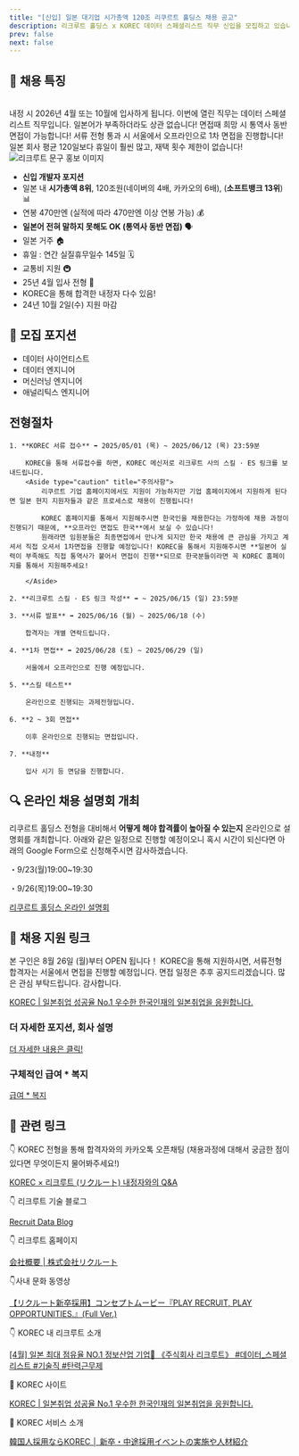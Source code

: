 ```yaml
---
title: "[신입] 일본 대기업 시가총액 120조 리쿠르트 홀딩스 채용 공고"
description: 리크루트 홀딩스 x KOREC 데이터 스페셜리스트 직무 신입을 모집하고 있습니다!
prev: false
next: false
---
```



## 📢 채용 특징

<br />

<CardGrid stagger>
  <Card title="26년 4월, 10월 입사, 데이터 직무" icon="document">
    내정 시 2026년 4월 또는 10월에 입사하게 됩니다. 이번에 열린 직무는 데이터
    스페셜리스트 직무입니다.
  </Card>
  <Card title="일본어 무관 전형" icon="translate">
    일본어가 부족하더라도 상관 없습니다! 면접때 희망 시 통역사 동반 면접이
    가능합니다!
  </Card>
  <Card title="서울 오프라인 1차 면접" icon="pen">
    서류 전형 통과 시 서울에서 오프라인으로 1차 면접을 진행합니다!
  </Card>
  <Card title="연간 휴일 145일, 자유 재택 근무" icon="star">
    일본 회사 평균 120일보다 휴일이 훨씬 많고, 재택 횟수 제한이 없습니다!
  </Card>
</CardGrid>

<Image src={kabegamiImage} alt="리크루트 문구 홍보 이미지" />

- **신입 개발자 포지션**
- 일본 내 **시가총액 8위**, 120조원(네이버의 4배, 카카오의 6배), (**소프트뱅크 13위**) 📊
- 연봉 470만엔 (실적에 따라 470만엔 이상 연봉 가능) 💰
- **일본어 전혀 말하지 못해도 OK (통역사 동반 면접)** 🗣️
- 일본 거주 🏠
- 휴일 : 연간 실질휴무일수 145일 🗓️
- 교통비 지원 🚇
- 25년 4월 입사 전형 📅
- KOREC을 통해 합격한 내정자 다수 있음!
- 24년 10월 2일(수) 지원 마감

## 📌 모집 포지션

- 데이터 사이언티스트
- 데이터 엔지니어
- 머신러닝 엔지니어
- 애널리틱스 엔지니어

## 전형절차

<Steps>

    1. **KOREC 서류 접수** ➡️ 2025/05/01 (목) ~ 2025/06/12 (목) 23:59분

        KOREC을 통해 서류접수를 하면, KOREC 메신저로 리크루트 사의 스킬 · ES 링크를 보내드립니다.
        <Aside type="caution" title="주의사항">
            리쿠르트 기업 홈페이지에서도 지원이 가능하지만 기업 홈페이지에서 지원하게 된다면 일본 현지 지원자들과 같은 프로세스로 채용이 진행됩니다!

            KOREC 홈페이지를 통해서 지원해주시면 한국인을 채용한다는 가정하에 채용 과정이 진행되기 때문에, **오프라인 면접도 한국**에서 보실 수 있습니다!
            원래라면 임원분들은 최종면접에서 만나게 되지만 한국 채용에 큰 관심을 가지고 계셔서 직접 오셔서 1차면접을 진행할 예정입니다! KOREC을 통해서 지원해주시면 **일본어 실력이 부족해도 직접 통역사가 붙어서 면접이 진행**되므로 한국분들이라면 꼭 KOREC 홈페이지를 통해서 지원해주세요!

        </Aside>

    2. **리크루트 스킬 · ES 링크 작성** ➡️ ~ 2025/06/15 (일) 23:59분

    3. **서류 발표** ➡️ 2025/06/16 (월) ~ 2025/06/18 (수)

        합격자는 개별 연락드립니다.

    4. **1차 면접** ➡️ 2025/06/28 (토) ~ 2025/06/29 (일)

        서울에서 오프라인으로 진행 예정입니다.

    5. **스킬 테스트**

        온라인으로 진행되는 과제전형입니다.

    6. **2 ~ 3회 면접**

        이후 온라인으로 진행되는 면접입니다.

    7. **내정**

        입사 시기 등 면담을 진행합니다.

</Steps>

## 🔍 온라인 채용 설명회 개최

리쿠르트 홀딩스 전형을 대비해서 **어떻게 해야 합격률이 높아질 수 있는지** 온라인으로 설명회를 개최합니다. 아래와 같은 일정으로 진행할 예정이오니 혹시 시간이 되신다면 아래의 Google Form으로 신청해주시면 감사하겠습니다.

・9/23(월)19:00~19:30

・9/26(목)19:00~19:30

[리쿠르트 홀딩스 온라인 설명회](https://forms.gle/dZ8Pr7VdMsFqFcKC9)

## 📌 채용 지원 링크

본 구인은 8월 26일 (월)부터 OPEN 됩니다！ KOREC을 통해 지원하시면, 서류전형 합격자는 서울에서 면접을 진행할 예정입니다. 면접 일정은 추후 공지드리겠습니다.
많은 관심 부탁드립니다. 감사합니다.

[KOREC | 일본취업 성공율 No.1 우수한 한국인재의 일본취업을 응원합니다.](https://app.korec.jp/jobs/mNrsZZtQLQ?reference_action=use_search?reference_action=top_banner_click)

### 더 자세한 포지션, 회사 설명

[더 자세한 내용은 클릭!](/pages/position-details/)

### 구체적인 급여 \* 복지

[급여 \* 복지](/pages/salary-welfare/)

## 📎 관련 링크

👇 KOREC 전형을 통해 합격자와의 카카오톡 오픈채팅 (채용과정에 대해서 궁금한 점이 있다면 무엇이든지 물어봐주세요!)

[KOREC × 리크루트 (リクルート) 내정자와의 Q&A](https://open.kakao.com/o/sBFWn8Eg)

👇 리크루트 기술 블로그

[Recruit Data Blog](https://blog.recruit.co.jp/data/)

👇 리크루트 홈페이지

[会社概要 | 株式会社リクルート](https://www.recruit.co.jp/company/profile/)

👇사내 문화 동영상

[【リクルート新卒採用】コンセプトムービー『PLAY RECRUIT, PLAY OPPORTUNITIES.』(Full Ver.)](https://www.youtube.com/watch?v=_jALOWIfYpI)

👇 KOREC 내 리크루트 소개

[[4월] 일본 최대 점유율 NO.1 정보산업 기업🥇 《주식회사 리크루트》 #데이터\_스페셜리스트 #기술직 #탄력근무제](https://cafe.naver.com/koreccafe/6834)

🏢 KOREC 사이트

[KOREC | 일본취업 성공율 No.1 우수한 한국인재의 일본취업을 응원합니다.](https://app.korec.jp/)

🏢 KOREC 서비스 소개

[韓国人採用ならKOREC │ 新卒・中途採用イベントの実施や人材紹介](https://bwell-i.com/korec/)
